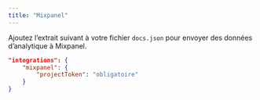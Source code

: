 ```yaml
---
title: "Mixpanel"
---
```


Ajoutez l’extrait suivant à votre fichier `docs.json` pour envoyer des données d’analytique à Mixpanel.

```json Options d’analytics dans docs.json
"integrations": {
    "mixpanel": {
        "projectToken": "obligatoire"
    }
}
```

